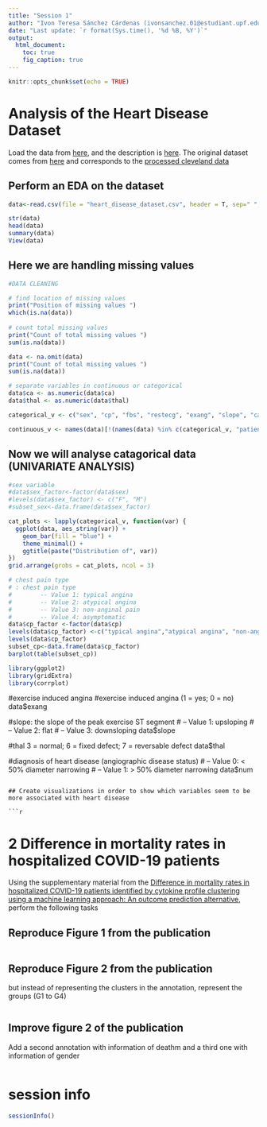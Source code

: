 ```yaml
---
title: "Session 1"
author: "Ivon Teresa Sánchez Cárdenas (ivonsanchez.01@estudiant.upf.edu)"
date: "Last update: `r format(Sys.time(), '%d %B, %Y')`"      
output:
  html_document:
    toc: true
    fig_caption: true
---
```


```r
knitr::opts_chunk$set(echo = TRUE)
```


# Analysis of the Heart Disease Dataset 
Load the data from
[here](https://raw.githubusercontent.com/jpinero/DMI_2021/main/datasets/heart_disease_dataset.csv), and the description is [here](https://raw.githubusercontent.com/jpinero/DMI_2021/main/datasets/heart_disease_description.txt). 
The original dataset comes from [here](https://archive.ics.uci.edu/ml/datasets/Heart+Disease) and corresponds to the [processed cleveland data](https://archive.ics.uci.edu/ml/machine-learning-databases/heart-disease/processed.cleveland.data)

## Perform an EDA on the dataset

```r

data<-read.csv(file = "heart_disease_dataset.csv", header = T, sep=" ", na.strings = c("NA", " ", "-999", "NULL","?"))
```


```r
str(data)
head(data)
summary(data)
View(data)
```
## Here we are handling missing values
```r
#DATA CLEANING

# find location of missing values
print("Position of missing values ")
which(is.na(data))
 
# count total missing values 
print("Count of total missing values ")
sum(is.na(data))

data <- na.omit(data)
print("Count of total missing values ")
sum(is.na(data))

```

```r
# separate variables in continuous or categorical
data$ca <- as.numeric(data$ca)
data$thal <- as.numeric(data$thal)

categorical_v <- c("sex", "cp", "fbs", "restecg", "exang", "slope", "ca", "thal", "num")

continuous_v <- names(data)[!(names(data) %in% c(categorical_v, "patient_id"))]

```
## Now we will analyse catagorical data (UNIVARIATE ANALYSIS)

```r
#sex variable
#data$sex_factor<-factor(data$sex)
#levels(data$sex_factor) <- c("F", "M")
#subset_sex<-data.frame(data$sex_factor)

cat_plots <- lapply(categorical_v, function(var) {
  ggplot(data, aes_string(var)) +
    geom_bar(fill = "blue") +
    theme_minimal() +
    ggtitle(paste("Distribution of", var))
})
grid.arrange(grobs = cat_plots, ncol = 3)
```


```r
# chest pain type
# : chest pain type
#        -- Value 1: typical angina
#        -- Value 2: atypical angina
#        -- Value 3: non-anginal pain
#        -- Value 4: asymptomatic
data$cp_factor <-factor(data$cp)
levels(data$cp_factor) <-c("typical angina","atypical angina", "non-anginal pain", "asymptomatic"  )
levels(data$cp_factor)
subset_cp<-data.frame(data$cp_factor)
barplot(table(subset_cp))
```

```r
library(ggplot2)
library(gridExtra)
library(corrplot)


```
#exercise induced angina
#exercise induced angina (1 = yes; 0 = no)
data$exang

#slope: the slope of the peak exercise ST segment
#        -- Value 1: upsloping
#        -- Value 2: flat
#        -- Value 3: downsloping
data$slope

#thal 3 = normal; 6 = fixed defect; 7 = reversable defect
data$thal

#diagnosis of heart disease (angiographic disease status)
#        -- Value 0: < 50% diameter narrowing
#        -- Value 1: > 50% diameter narrowing
data$num
```

## Create visualizations in order to show which variables seem to be more associated with heart disease

```r

```


# 2 Difference in mortality rates in hospitalized COVID-19 patients 
Using the supplementary material from the [Difference in mortality rates in hospitalized COVID-19 patients identified by cytokine profile clustering using a machine learning approach: An outcome prediction alternative](https://www.frontiersin.org/articles/10.3389/fmed.2022.987182/full), perform the following tasks

## Reproduce Figure 1 from the publication

```r

```


## Reproduce Figure 2 from the publication
but instead of representing the clusters in the annotation, represent the groups (G1 to G4)

```r

```

## Improve figure 2 of the publication
Add a second annotation with information of deathm and a third one with information of gender

```r

```


# session info {.unnumbered}

```r
sessionInfo()
```
